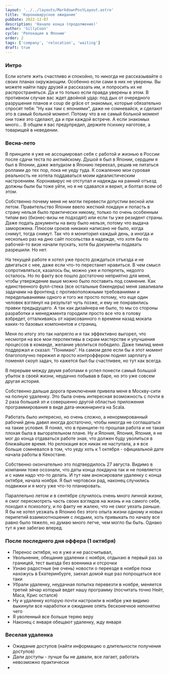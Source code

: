 ```yaml
---
layout: '../../layouts/MarkdownPostLayout.astro'
title: 'Коронавирусное ожидание'
pubDate: 2022-12-07
description: 'Начало конца (продолжение)'
author: 'SillyCoon'
cycle: 'Релокация в Японию'
order: 2
tags: ['company', 'relocation', 'waiting']
draft: true
---
```



### Интро

Если хотите жить счастливо и спокойно, то никогда не рассказывайте о своих планах окружающим. Особенно если сами в них не уверены. Вы можете найти пару друзей и рассказать им, и попросить их не распространяться. Да и то только если правда уверены в этом. В противном случае вас ждет двойной удар: под дых от очередного разрушения планов и coup de grâce от знакомых, которые обязательно спросят тебя: "Ну как там с япониями", даже не сомневайся, и сделают это в самый больной момент. Потому что в не самый больной момент они тоже это сделают, да и при каждой встрече. А если знакомых много... В общем я вас предупредил, держите психику наготове, а товарищей в неведении.

### Весна-лето

В принципе я уже не ассоциировал себя с работой и жизнью в России после сдачи теста по английскому. Душой я был в Японии, сердцем я был в Японии, даже желудком в Японию переехал, решив не питаться роллами до тех пор, пока не уеду туда. К сожалению мои суровая реальность не хотела поддаваться моим идеалистическим настроениям. Коронавирус не отступал и надежды на ранний отъезд должны были бы тоже уйти, но я не сдавался и верил, и болтал всем об этом.

Собственно почему меня не могли перевести допустим весной или летом. Правительство Японии ввело жесткий локдаун и попасть в страну нельзя было практически никому, только по очень особенным типам виз (бизнес-визы не подходят) или если ты уже резидент страны. Даже подать документы на визу было нельзя, потому что выдача заморожена. Плюсом сроков никаких написано не было, когда снимут, тогда снимут. Так что я мониторил каждый день, а иногда и несколько раз на дню сайт посольства в надежде, что хотя бы по рабочей-то визе начали пускать, хотя бы документы подавать разрешили. Но нет.

На текущей работе я хотел уже просто дождаться отъезда и не двигаться с нее, даже если что-то перестанет нравиться. В чем смысл сопротивляться, казалось бы, можно уже и потерпеть, недолго осталось. Но по факту все пошло достаточно неприятно для меня, чтобы утверждение выше можно было поставить под сомнение. Как единственного фулл-стека (все остальные бэкендеры) меня заваливали задачами на фронтенд с противоположными требованиями и переделываниями одного и того же просто потому, что еще один человек взглянул на результат чуть позже, и ему не понравились правки предыдущего. А так как дизайнера не было, то мы со стороны разработки и менеджмента городили просто все что в голову взбредет, отталкиваясь от нарисованного n времени назад мокапа каких-то базовых компонентов и страниц.

Меня по итогу это так напрягло и я так эффективно выгорел, что несмотря на все мои перспективы в скрам мастерстве и улучшения процессов в команде, желание уволиться победило. Даже тимлид меня поддержал и сказал: "Понимаю". На самом деле если бы я этот момент благополучно пережил и просто контроффером поднял зарплату и поменял скоуп задач, то кажется был бы счастливее, но тут как всегда.

В перерыве между двумя работами я успел понести самый большой убыток в своей жизни, неудачно побывав в баре, но это уже совсем другая история.

Собственно дальше дорога приключения привела меня в Москву-сити на полную удаленку. Это была очень интересная возможность с почти в 2 раза большей зп и совершенно другой областью приложения программирования в виде дата-инжиниринга на Scala.

Работать было интересно, но очень сложно, а ненормированный рабочий день давил иногда достаточно, чтобы никогда не соглашаться на такие условия. Я понял, что в принципе-то прошлая работа и не такая плохая была в выгорательном плане. Ну и Япония, Япония, Япония, я не мог до конца отдаваться работе зная, что должен буду уволиться в ближайшее время. Но релокация все никак не наступала, а я все больше сомневался в том, что уеду хоть к 1 октября - официальной дате начала работы в Кекостане.

Собственно окончательно это подтвердилось 27 августа. Видимо в компании тоже осознали, что даты конца локдауна так и не появляется и с нами надо что-то делать. И тут нам анонсировали удаленку с конца октября, начала ноября. Я был чертовски рад, наконец случились подвижки и я могу уже что-то планировать.

Параллельно летом и в сентябре случилось очень много личной жизни, я смог пересмотреть часть своих взглядов на жизнь и на самого себя, походил к психологу, и по факту не жалею, что не смог уехать раньше. Я бы не хотел уезжать в Японию без этого опыта жизни одному и новых перипетий взаимоотношения с людьми, хоть привыкать по началу все равно было тяжело, но думаю много легче, чем могло бы быть. Однако тут я уже забегаю вперед.

### После последнего дня оффера (1 октября)

- Перенос октября, но я уже и не рассчитывал,
- Увольнение, обещание удаленки с ноября, отдыхаю в первый раз за границей, тест выезда без военника и отсрочки
- Узнаю радостные (не очень) новости о переезде в ноябре пока нахожусь в Екатеринбурге, заехал домой еще раз попрощаться все таки
- Убрали удаленку, неудачная попытка перевезти в ноябре, меняется третий эйчар который ведет нашу программу (посчитать точно Нейт, Маса, Крис остался)
- Ну и удаленку которую почти настроили в ноябре уже видимо выкинули все наработки и ожидание опять бесконечное непонятно чего
- Я уволенный все больше теряю веру
- Наконец с января обещают удаленку, жду января

### Веселая удаленка

- Ожидание доступов (найти информацию о длительности получения доступов)
- Дали доступы - лучше бы не давали, все лагает, работать невозможно практически
-
